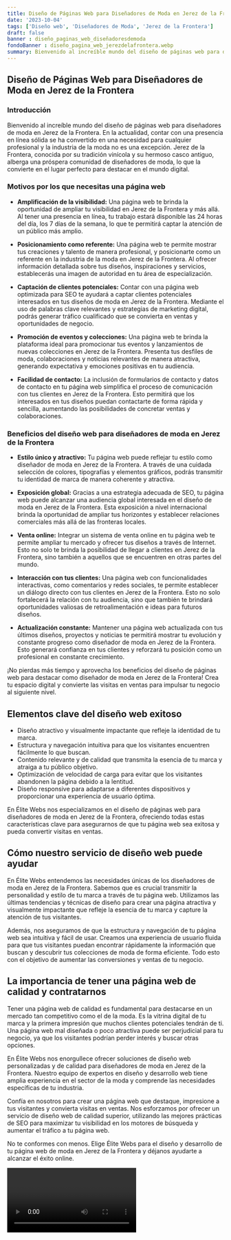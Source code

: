 ```yaml
---
title: Diseño de Páginas Web para Diseñadores de Moda en Jerez de la Frontera
date: '2023-10-04'
tags: ['Diseño web', 'Diseñadores de Moda', 'Jerez de la Frontera']
draft: false
banner : diseño_paginas_web_diseñadoresdemoda
fondoBanner : diseño_pagina_web_jerezdelafrontera.webp
summary: Bienvenido al increíble mundo del diseño de páginas web para diseñadores de moda en Jerez de la Frontera. En la actualidad, contar con una presencia en línea sólida se ha convertido en una necesidad para cualquier profesional y la industria de la moda no es una excepción. Jerez de la Frontera, conocida por su tradición vinícola y su hermoso casco antiguo, alberga una próspera comunidad de diseñadores de moda, lo que la convierte en el lugar perfecto para destacar en el mundo digital.
---
```


## Diseño de Páginas Web para Diseñadores de Moda en Jerez de la Frontera

### Introducción

Bienvenido al increíble mundo del diseño de páginas web para diseñadores de moda en Jerez de la Frontera. En la actualidad, contar con una presencia en línea sólida se ha convertido en una necesidad para cualquier profesional y la industria de la moda no es una excepción. Jerez de la Frontera, conocida por su tradición vinícola y su hermoso casco antiguo, alberga una próspera comunidad de diseñadores de moda, lo que la convierte en el lugar perfecto para destacar en el mundo digital.

### Motivos por los que necesitas una página web

- **Amplificación de la visibilidad:** Una página web te brinda la oportunidad de ampliar tu visibilidad en Jerez de la Frontera y más allá. Al tener una presencia en línea, tu trabajo estará disponible las 24 horas del día, los 7 días de la semana, lo que te permitirá captar la atención de un público más amplio.

- **Posicionamiento como referente:** Una página web te permite mostrar tus creaciones y talento de manera profesional, y posicionarte como un referente en la industria de la moda en Jerez de la Frontera. Al ofrecer información detallada sobre tus diseños, inspiraciones y servicios, establecerás una imagen de autoridad en tu área de especialización.

- **Captación de clientes potenciales:** Contar con una página web optimizada para SEO te ayudará a captar clientes potenciales interesados en tus diseños de moda en Jerez de la Frontera. Mediante el uso de palabras clave relevantes y estrategias de marketing digital, podrás generar tráfico cualificado que se convierta en ventas y oportunidades de negocio.

- **Promoción de eventos y colecciones:** Una página web te brinda la plataforma ideal para promocionar tus eventos y lanzamientos de nuevas colecciones en Jerez de la Frontera. Presenta tus desfiles de moda, colaboraciones y noticias relevantes de manera atractiva, generando expectativa y emociones positivas en tu audiencia.

- **Facilidad de contacto:** La inclusión de formularios de contacto y datos de contacto en tu página web simplifica el proceso de comunicación con tus clientes en Jerez de la Frontera. Esto permitirá que los interesados en tus diseños puedan contactarte de forma rápida y sencilla, aumentando las posibilidades de concretar ventas y colaboraciones.

### Beneficios del diseño web para diseñadores de moda en Jerez de la Frontera

- **Estilo único y atractivo:** Tu página web puede reflejar tu estilo como diseñador de moda en Jerez de la Frontera. A través de una cuidada selección de colores, tipografías y elementos gráficos, podrás transmitir tu identidad de marca de manera coherente y atractiva.

- **Exposición global:** Gracias a una estrategia adecuada de SEO, tu página web puede alcanzar una audiencia global interesada en el diseño de moda en Jerez de la Frontera. Esta exposición a nivel internacional brinda la oportunidad de ampliar tus horizontes y establecer relaciones comerciales más allá de las fronteras locales.

- **Venta online:** Integrar un sistema de venta online en tu página web te permite ampliar tu mercado y ofrecer tus diseños a través de Internet. Esto no solo te brinda la posibilidad de llegar a clientes en Jerez de la Frontera, sino también a aquellos que se encuentren en otras partes del mundo.

- **Interacción con tus clientes:** Una página web con funcionalidades interactivas, como comentarios y redes sociales, te permite establecer un diálogo directo con tus clientes en Jerez de la Frontera. Esto no solo fortalecerá la relación con tu audiencia, sino que también te brindará oportunidades valiosas de retroalimentación e ideas para futuros diseños.

- **Actualización constante:** Mantener una página web actualizada con tus últimos diseños, proyectos y noticias te permitirá mostrar tu evolución y constante progreso como diseñador de moda en Jerez de la Frontera. Esto generará confianza en tus clientes y reforzará tu posición como un profesional en constante crecimiento.

¡No pierdas más tiempo y aprovecha los beneficios del diseño de páginas web para destacar como diseñador de moda en Jerez de la Frontera! Crea tu espacio digital y convierte las visitas en ventas para impulsar tu negocio al siguiente nivel.

<GifSeo />

<Cta />

## Elementos clave del diseño web exitoso

- Diseño atractivo y visualmente impactante que refleje la identidad de tu marca.
- Estructura y navegación intuitiva para que los visitantes encuentren fácilmente lo que buscan.
- Contenido relevante y de calidad que transmita la esencia de tu marca y atraiga a tu público objetivo.
- Optimización de velocidad de carga para evitar que los visitantes abandonen la página debido a la lentitud.
- Diseño responsive para adaptarse a diferentes dispositivos y proporcionar una experiencia de usuario óptima.

En Élite Webs nos especializamos en el diseño de páginas web para diseñadores de moda en Jerez de la Frontera, ofreciendo todas estas características clave para asegurarnos de que tu página web sea exitosa y pueda convertir visitas en ventas.

## Cómo nuestro servicio de diseño web puede ayudar

En Élite Webs entendemos las necesidades únicas de los diseñadores de moda en Jerez de la Frontera. Sabemos que es crucial transmitir la personalidad y estilo de tu marca a través de tu página web. Utilizamos las últimas tendencias y técnicas de diseño para crear una página atractiva y visualmente impactante que refleje la esencia de tu marca y capture la atención de tus visitantes.

Además, nos aseguramos de que la estructura y navegación de tu página web sea intuitiva y fácil de usar. Creamos una experiencia de usuario fluida para que tus visitantes puedan encontrar rápidamente la información que buscan y descubrir tus colecciones de moda de forma eficiente. Todo esto con el objetivo de aumentar las conversiones y ventas de tu negocio.

## La importancia de tener una página web de calidad y contratarnos

Tener una página web de calidad es fundamental para destacarse en un mercado tan competitivo como el de la moda. Es la vitrina digital de tu marca y la primera impresión que muchos clientes potenciales tendrán de ti. Una página web mal diseñada o poco atractiva puede ser perjudicial para tu negocio, ya que los visitantes podrían perder interés y buscar otras opciones.

En Élite Webs nos enorgullece ofrecer soluciones de diseño web personalizadas y de calidad para diseñadores de moda en Jerez de la Frontera. Nuestro equipo de expertos en diseño y desarrollo web tiene amplia experiencia en el sector de la moda y comprende las necesidades específicas de tu industria.

Confía en nosotros para crear una página web que destaque, impresione a tus visitantes y convierta visitas en ventas. Nos esforzamos por ofrecer un servicio de diseño web de calidad superior, utilizando las mejores prácticas de SEO para maximizar tu visibilidad en los motores de búsqueda y aumentar el tráfico a tu página web.

No te conformes con menos. Elige Élite Webs para el diseño y desarrollo de tu página web de moda en Jerez de la Frontera y déjanos ayudarte a alcanzar el éxito online.

<Video />

<CtaBot job='Diseñadores de Moda' city='Jerez de la Frontera'/>

<Gmaps query='Jerez de la Frontera+españa+maps' />